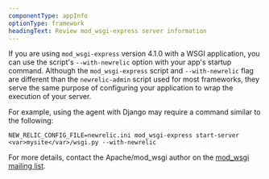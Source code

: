 ```yaml
---
componentType: appInfo
optionType: framework
headingText: Review mod_wsgi-express server information
---
```


If you are using `mod_wsgi-express` version 4.1.0 with a WSGI application, you can use the script's `--with-newrelic` option with your app's startup command. Although the `mod_wsgi-express` script and `--with-newrelic` flag are different than the `newrelic-admin` script used for most frameworks, they serve the same purpose of configuring your application to wrap the execution of your server.

For example, using the agent with Django may require a command similar to the following:

```
NEW_RELIC_CONFIG_FILE=newrelic.ini mod_wsgi-express start-server <var>mysite</var>/wsgi.py --with-newrelic
```

For more details, contact the Apache/mod_wsgi author on the [mod_wsgi mailing list](http://code.google.com/p/modwsgi/wiki/WhereToGetHelp?tm=6#Asking_Your).